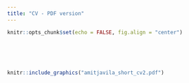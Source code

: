 ```yaml
---
title: "CV - PDF version"
---
```


```r
knitr::opts_chunk$set(echo = FALSE, fig.align = "center")
```

<br><br><br>

```r
knitr::include_graphics("amitjavila_short_cv2.pdf")
```